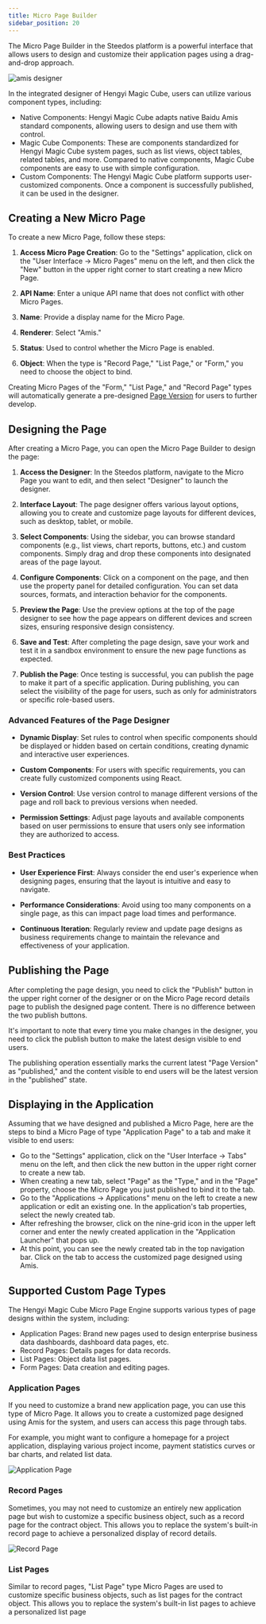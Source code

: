 ```yaml
---
title: Micro Page Builder
sidebar_position: 20
---
```


The Micro Page Builder in the Steedos platform is a powerful interface that allows users to design and customize their application pages using a drag-and-drop approach.

![amis designer](/img/amis/amis-designer.png)

In the integrated designer of Hengyi Magic Cube, users can utilize various component types, including:

- Native Components: Hengyi Magic Cube adapts native Baidu Amis standard components, allowing users to design and use them with control.
- Magic Cube Components: These are components standardized for Hengyi Magic Cube system pages, such as list views, object tables, related tables, and more. Compared to native components, Magic Cube components are easy to use with simple configuration.
- Custom Components: The Hengyi Magic Cube platform supports user-customized components. Once a component is successfully published, it can be used in the designer.

## Creating a New Micro Page

To create a new Micro Page, follow these steps:

1. **Access Micro Page Creation**: Go to the "Settings" application, click on the "User Interface -> Micro Pages" menu on the left, and then click the "New" button in the upper right corner to start creating a new Micro Page.

2. **API Name**: Enter a unique API name that does not conflict with other Micro Pages.
3. **Name**: Provide a display name for the Micro Page.
4. **Renderer**: Select "Amis."
5. **Status**: Used to control whether the Micro Page is enabled.
6. **Object**: When the type is "Record Page," "List Page," or "Form," you need to choose the object to bind.

Creating Micro Pages of the "Form," "List Page," and "Record Page" types will automatically generate a pre-designed [Page Version](#page-versions) for users to further develop.

## Designing the Page

After creating a Micro Page, you can open the Micro Page Builder to design the page:

1. **Access the Designer**: In the Steedos platform, navigate to the Micro Page you want to edit, and then select "Designer" to launch the designer.

2. **Interface Layout**: The page designer offers various layout options, allowing you to create and customize page layouts for different devices, such as desktop, tablet, or mobile.

3. **Select Components**: Using the sidebar, you can browse standard components (e.g., list views, chart reports, buttons, etc.) and custom components. Simply drag and drop these components into designated areas of the page layout.

4. **Configure Components**: Click on a component on the page, and then use the property panel for detailed configuration. You can set data sources, formats, and interaction behavior for the components.

5. **Preview the Page**: Use the preview options at the top of the page designer to see how the page appears on different devices and screen sizes, ensuring responsive design consistency.

6. **Save and Test**: After completing the page design, save your work and test it in a sandbox environment to ensure the new page functions as expected.

7. **Publish the Page**: Once testing is successful, you can publish the page to make it part of a specific application. During publishing, you can select the visibility of the page for users, such as only for administrators or specific role-based users.

### Advanced Features of the Page Designer

- **Dynamic Display**: Set rules to control when specific components should be displayed or hidden based on certain conditions, creating dynamic and interactive user experiences.
  
- **Custom Components**: For users with specific requirements, you can create fully customized components using React.

- **Version Control**: Use version control to manage different versions of the page and roll back to previous versions when needed.

- **Permission Settings**: Adjust page layouts and available components based on user permissions to ensure that users only see information they are authorized to access.

### Best Practices

- **User Experience First**: Always consider the end user's experience when designing pages, ensuring that the layout is intuitive and easy to navigate.

- **Performance Considerations**: Avoid using too many components on a single page, as this can impact page load times and performance.

- **Continuous Iteration**: Regularly review and update page designs as business requirements change to maintain the relevance and effectiveness of your application.

## Publishing the Page

After completing the page design, you need to click the "Publish" button in the upper right corner of the designer or on the Micro Page record details page to publish the designed page content. There is no difference between the two publish buttons.

It's important to note that every time you make changes in the designer, you need to click the publish button to make the latest design visible to end users.

The publishing operation essentially marks the current latest "Page Version" as "published," and the content visible to end users will be the latest version in the "published" state.

## Displaying in the Application

Assuming that we have designed and published a Micro Page, here are the steps to bind a Micro Page of type "Application Page" to a tab and make it visible to end users:

- Go to the "Settings" application, click on the "User Interface -> Tabs" menu on the left, and then click the new button in the upper right corner to create a new tab.
- When creating a new tab, select "Page" as the "Type," and in the "Page" property, choose the Micro Page you just published to bind it to the tab.
- Go to the "Applications -> Applications" menu on the left to create a new application or edit an existing one. In the application's tab properties, select the newly created tab.
- After refreshing the browser, click on the nine-grid icon in the upper left corner and enter the newly created application in the "Application Launcher" that pops up.
- At this point, you can see the newly created tab in the top navigation bar. Click on the tab to access the customized page designed using Amis.

## Supported Custom Page Types

The Hengyi Magic Cube Micro Page Engine supports various types of page designs within the system, including:

- Application Pages: Brand new pages used to design enterprise business data dashboards, dashboard data pages, etc.
- Record Pages: Details pages for data records.
- List Pages: Object data list pages.
- Form Pages: Data creation and editing pages.

### Application Pages

If you need to customize a brand new application page, you can use this type of Micro Page. It allows you to create a customized page designed using Amis for the system, and users can access this page through tabs.

For example, you might want to configure a homepage for a project application, displaying various project income, payment statistics curves or bar charts, and related list data.

![Application Page](/img/amis/amis-page-app.png)

### Record Pages

Sometimes, you may not need to customize an entirely new application page but wish to customize a specific business object, such as a record page for the contract object. This allows you to replace the system's built-in record page to achieve a personalized display of record details.

![Record Page](/img/amis/amis-page-detail.png)

### List Pages

Similar to record pages, "List Page" type Micro Pages are used to customize specific business objects, such as list pages for the contract object. This allows you to replace the system's built-in list pages to achieve a personalized list page
